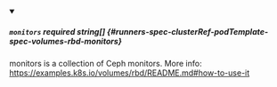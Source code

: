 
<details className="config-field" data-expandable="false" open>
<summary>

##### `monitors` <span className="config-field-required" data-required="true">required</span> <span className="config-field-type">string[]</span> <span className="config-field-default"></span> <span className="config-field-enum"></span> {#runners-spec-clusterRef-podTemplate-spec-volumes-rbd-monitors}

monitors is a collection of Ceph monitors.
More info: https://examples.k8s.io/volumes/rbd/README.md#how-to-use-it

</summary>



</details>
